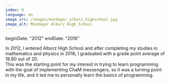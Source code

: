 ```yaml
---
index: 0
language: en
image_src: /images/mandegar_alborz_highschool.jpg
image_alt: Mandegar Alborz High School
---
```


beginDate: "2012"
endDate: "2016"

In 2012, I entered Alborz High School and after completing my studies in mathematics and physics in 2016, I graduated with a grade point average of 18.80 out of 20. <br />
This was the starting point for my interest in trying to learn programming with the goal of implementing ChaM messengers, so it was a turning point in my life, and it led me to personally learn the basics of programming.
